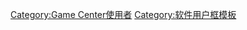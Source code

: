 {{Userbox
  |border-c = #000080
  |border-s = 1
  |id-c     = brown
  |id-s     = 8
  |id-fc    = white
  |info-c   = cyan
  |info-s   = 9
  |info-fc  = black
  |id       = Game Center
  |info     = 本人使用'''[[Game Center]]'''。ID:<br/>{{{1}}}[[File:(at).svg|14px]]{{{2}}}
}}

<includeonly>[[Category:Game Center使用者]]</includeonly>

<noinclude>[[Category:软件用户框模板]]</noinclude>